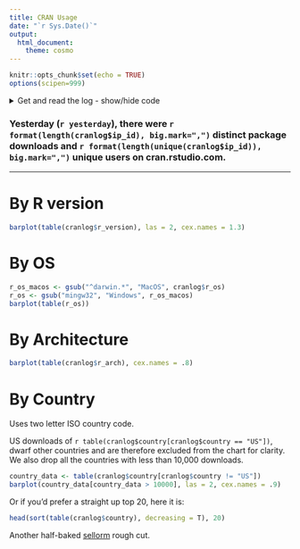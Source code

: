 ```yaml
---
title: CRAN Usage
date: "`r Sys.Date()`"
output:
  html_document:
    theme: cosmo
---
```


```r
knitr::opts_chunk$set(echo = TRUE)
options(scipen=999)
```

<details>

<summary>Get and read the log - show/hide code</summary>

```r
yesterday <- Sys.Date()-1
year <- format(Sys.time(), "%Y")
url <- paste0('http://cran-logs.rstudio.com/', year, '/', yesterday, '.csv.gz')
filename <- paste0(yesterday, '.csv.gz')
if ( !file.exists(filename) ){
  cat(paste0("Downloading: ", filename))
  download.file(url, destfile = filename)
}
cranlog <- read.csv(gzfile(filename))
```

</details>

### Yesterday (`r yesterday`), there were `r format(length(cranlog$ip_id), big.mark=",")` distinct package downloads and `r format(length(unique(cranlog$ip_id)), big.mark=",")` unique users on cran.rstudio.com.

---

# By R version

```r
barplot(table(cranlog$r_version), las = 2, cex.names = 1.3)
```

# By OS

```r
r_os_macos <- gsub("^darwin.*", "MacOS", cranlog$r_os)
r_os <- gsub("mingw32", "Windows", r_os_macos)
barplot(table(r_os))
```

# By Architecture

```r
barplot(table(cranlog$r_arch), cex.names = .8)
```

# By Country

Uses two letter ISO country code.

US downloads of `r table(cranlog$country[cranlog$country == "US"])`, dwarf other countries and are therefore excluded from the chart for clarity. We also drop all the countries with less than 10,000 downloads.

```r
country_data <- table(cranlog$country[cranlog$country != "US"])
barplot(country_data[country_data > 10000], las = 2, cex.names = .9)
```
Or if you'd prefer a straight up top 20, here it is:

```r
head(sort(table(cranlog$country), decreasing = T), 20)
```

Another half-baked [sellorm](https://twitter.com/sellorm) rough cut.
